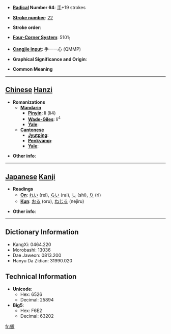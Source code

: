 * '''[[Wiktionary:Chinese radical index| Radical]] Number 64''': [[Wiktionary:Chinese radical index 手|手]]+19 strokes

* '''[[Wiktionary:Chinese total strokes index|Stroke number]]''': [[Wiktionary:Chinese total strokes index 22|22]]

* '''Stroke order''': 

* '''[[Wiktionary:Chinese four corner index|Four-Corner System]]''': 5101<sub>1</sub>

* '''[[Wiktionary:Chinese Cangjie index|Cangjie input]]''': 手一一心 (QMMP)

* '''Graphical Significance and Origin''': 

* '''Common Meaning'''

----

== [[Chinese]] [[Hanzi]] ==

* '''Romanizations'''
** '''[[Mandarin]]'''
*** '''[[Pinyin]]''': lì (li4)
*** '''[[Wade-Giles]]''': li<sup>4</sup>
*** '''[[Yale]]''': 
** '''[[Cantonese]]'''
*** '''[[Jyutping]]''':
*** '''[[Penkyamp]]''': 
*** '''[[Yale]]''': 

* '''Other info''': 

----

== [[Japanese]] [[Kanji]] ==

* '''Readings'''
** '''[[On]]''': [[れい]] (rei), [[らい]] (rai), [[し]] (shi), [[り]] (ri)
** '''[[Kun]]''': [[おる]] (oru), [[ねじる]] (nejiru)

* '''Other info''':  

----

== Dictionary Information ==

* KangXi: 0464.220
* Morobashi: 13036
* Dae Jaweon: 0813.200
* Hanyu Da Zidian: 31990.020

== Technical Information ==

* '''Unicode''':
** Hex: 6526
** Decimal: 25894
* '''Big5''':
** Hex: F6E2
** Decimal: 63202

[[fr:攦]]